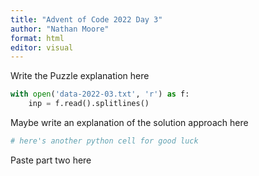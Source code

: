 ```yaml
---
title: "Advent of Code 2022 Day 3"
author: "Nathan Moore"
format: html
editor: visual
---
```


Write the Puzzle explanation here

```python

with open('data-2022-03.txt', 'r') as f:
    inp = f.read().splitlines()

```

Maybe write an explanation of the solution approach here

```python
# here's another python cell for good luck

```

Paste part two here
